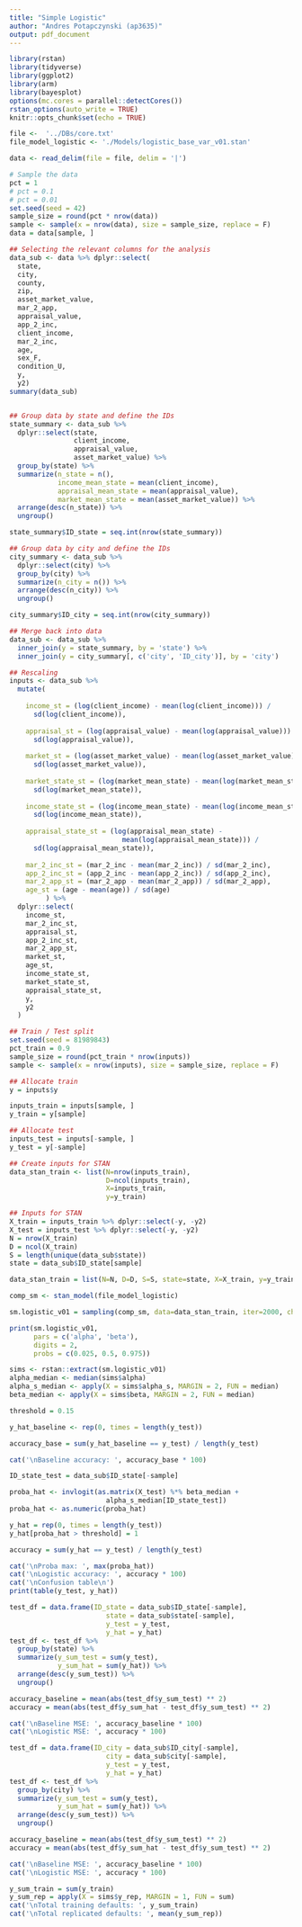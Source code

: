 ```yaml
---
title: "Simple Logistic"
author: "Andres Potapczynski (ap3635)"
output: pdf_document
---
```


```r
library(rstan)
library(tidyverse)
library(ggplot2)
library(arm)
library(bayesplot)
options(mc.cores = parallel::detectCores())
rstan_options(auto_write = TRUE)
knitr::opts_chunk$set(echo = TRUE)
```

```r
file <-  '../DBs/core.txt'
file_model_logistic <- './Models/logistic_base_var_v01.stan'
```

```r
data <- read_delim(file = file, delim = '|')

# Sample the data
pct = 1
# pct = 0.1
# pct = 0.01
set.seed(seed = 42)
sample_size = round(pct * nrow(data))
sample <- sample(x = nrow(data), size = sample_size, replace = F)
data = data[sample, ]

## Selecting the relevant columns for the analysis
data_sub <- data %>% dplyr::select(
  state,
  city,
  county,
  zip,
  asset_market_value,
  mar_2_app,
  appraisal_value,
  app_2_inc,
  client_income,
  mar_2_inc,
  age,
  sex_F,
  condition_U,
  y,
  y2)
summary(data_sub)


## Group data by state and define the IDs
state_summary <- data_sub %>% 
  dplyr::select(state, 
                client_income, 
                appraisal_value,
                asset_market_value) %>% 
  group_by(state) %>% 
  summarize(n_state = n(),
            income_mean_state = mean(client_income),
            appraisal_mean_state = mean(appraisal_value),
            market_mean_state = mean(asset_market_value)) %>% 
  arrange(desc(n_state)) %>% 
  ungroup()

state_summary$ID_state = seq.int(nrow(state_summary))

## Group data by city and define the IDs
city_summary <- data_sub %>% 
  dplyr::select(city) %>% 
  group_by(city) %>% 
  summarize(n_city = n()) %>% 
  arrange(desc(n_city)) %>% 
  ungroup()

city_summary$ID_city = seq.int(nrow(city_summary))

## Merge back into data
data_sub <- data_sub %>% 
  inner_join(y = state_summary, by = 'state') %>%
  inner_join(y = city_summary[, c('city', 'ID_city')], by = 'city')
```

```r
## Rescaling
inputs <- data_sub %>%
  mutate(
    
    income_st = (log(client_income) - mean(log(client_income))) /
      sd(log(client_income)),
    
    appraisal_st = (log(appraisal_value) - mean(log(appraisal_value))) /
      sd(log(appraisal_value)),
    
    market_st = (log(asset_market_value) - mean(log(asset_market_value))) /
      sd(log(asset_market_value)),
    
    market_state_st = (log(market_mean_state) - mean(log(market_mean_state))) /
      sd(log(market_mean_state)),
    
    income_state_st = (log(income_mean_state) - mean(log(income_mean_state))) /
      sd(log(income_mean_state)),
    
    appraisal_state_st = (log(appraisal_mean_state) -
                            mean(log(appraisal_mean_state))) /
      sd(log(appraisal_mean_state)),
    
    mar_2_inc_st = (mar_2_inc - mean(mar_2_inc)) / sd(mar_2_inc),
    app_2_inc_st = (app_2_inc - mean(app_2_inc)) / sd(app_2_inc),
    mar_2_app_st = (mar_2_app - mean(mar_2_app)) / sd(mar_2_app),
    age_st = (age - mean(age)) / sd(age)
         ) %>% 
  dplyr::select(
    income_st,
    mar_2_inc_st,
    appraisal_st,
    app_2_inc_st,
    mar_2_app_st,
    market_st,
    age_st,
    income_state_st,
    market_state_st,
    appraisal_state_st,
    y,
    y2
  )

## Train / Test split
set.seed(seed = 81989843)
pct_train = 0.9
sample_size = round(pct_train * nrow(inputs))
sample <- sample(x = nrow(inputs), size = sample_size, replace = F)

## Allocate train
y = inputs$y

inputs_train = inputs[sample, ]
y_train = y[sample]

## Allocate test
inputs_test = inputs[-sample, ]
y_test = y[-sample]

## Create inputs for STAN
data_stan_train <- list(N=nrow(inputs_train), 
                        D=ncol(inputs_train), 
                        X=inputs_train, 
                        y=y_train)

## Inputs for STAN
X_train = inputs_train %>% dplyr::select(-y, -y2)
X_test = inputs_test %>% dplyr::select(-y, -y2)
N = nrow(X_train)
D = ncol(X_train)
S = length(unique(data_sub$state))
state = data_sub$ID_state[sample]

data_stan_train = list(N=N, D=D, S=S, state=state, X=X_train, y=y_train)
```

```r
comp_sm <- stan_model(file_model_logistic)
```


```r
sm.logistic_v01 = sampling(comp_sm, data=data_stan_train, iter=2000, chains=4)
```

```r
print(sm.logistic_v01,
      pars = c('alpha', 'beta'),
      digits = 2, 
      probs = c(0.025, 0.5, 0.975))
```

```r
sims <- rstan::extract(sm.logistic_v01)
alpha_median <- median(sims$alpha)
alpha_s_median <- apply(X = sims$alpha_s, MARGIN = 2, FUN = median)
beta_median <- apply(X = sims$beta, MARGIN = 2, FUN = median)
```

```r
threshold = 0.15

y_hat_baseline <- rep(0, times = length(y_test))

accuracy_base = sum(y_hat_baseline == y_test) / length(y_test)

cat('\nBaseline accuracy: ', accuracy_base * 100)

ID_state_test = data_sub$ID_state[-sample]

proba_hat <- invlogit(as.matrix(X_test) %*% beta_median +
                        alpha_s_median[ID_state_test])
proba_hat <- as.numeric(proba_hat)

y_hat = rep(0, times = length(y_test))
y_hat[proba_hat > threshold] = 1

accuracy = sum(y_hat == y_test) / length(y_test)

cat('\nProba max: ', max(proba_hat)) 
cat('\nLogistic accuracy: ', accuracy * 100)
cat('\nConfusion table\n')
print(table(y_test, y_hat))
```

```r
test_df = data.frame(ID_state = data_sub$ID_state[-sample],
                        state = data_sub$state[-sample],
                        y_test = y_test,
                        y_hat = y_hat)
test_df <- test_df %>% 
  group_by(state) %>% 
  summarize(y_sum_test = sum(y_test),
            y_sum_hat = sum(y_hat)) %>% 
  arrange(desc(y_sum_test)) %>% 
  ungroup()

accuracy_baseline = mean(abs(test_df$y_sum_test) ** 2)
accuracy = mean(abs(test_df$y_sum_hat - test_df$y_sum_test) ** 2)

cat('\nBaseline MSE: ', accuracy_baseline * 100)
cat('\nLogistic MSE: ', accuracy * 100)
```

```r
test_df = data.frame(ID_city = data_sub$ID_city[-sample],
                        city = data_sub$city[-sample],
                        y_test = y_test,
                        y_hat = y_hat)
test_df <- test_df %>% 
  group_by(city) %>% 
  summarize(y_sum_test = sum(y_test),
            y_sum_hat = sum(y_hat)) %>% 
  arrange(desc(y_sum_test)) %>% 
  ungroup()

accuracy_baseline = mean(abs(test_df$y_sum_test) ** 2)
accuracy = mean(abs(test_df$y_sum_hat - test_df$y_sum_test) ** 2)

cat('\nBaseline MSE: ', accuracy_baseline * 100)
cat('\nLogistic MSE: ', accuracy * 100)
```

```r
y_sum_train = sum(y_train)
y_sum_rep = apply(X = sims$y_rep, MARGIN = 1, FUN = sum)
cat('\nTotal training defaults: ', y_sum_train)
cat('\nTotal replicated defaults: ', mean(y_sum_rep))
```
